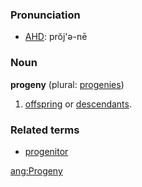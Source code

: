 ===Pronunciation===
*[[w:AHD|AHD]]: prŏj'ə-nē

===Noun===
'''progeny''' (plural: [[progenies]])

#[[offspring]] or [[descendant]]s.

===Related terms===
*[[progenitor]]

[[ang:Progeny]]